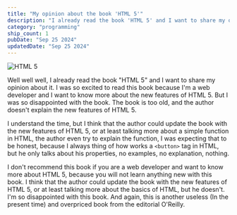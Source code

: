 ```yaml
---
title: "My opinion about the book 'HTML 5'"
description: "I already read the book 'HTML 5' and I want to share my opinion about it."
category: "programming"
ship_count: 1
pubDate: "Sep 25 2024"
updatedDate: "Sep 25 2024"
---
```


![HTML 5](https://images.bwbcovers.com/144/Html5-Musciano-Chuck-9781449302597.jpg)

Well well well, I already read the book "HTML 5" and I want to share my opinion about it. I was so excited to read this book because I'm a web developer and I want to know more about the new features of HTML 5. But I was so disappointed with the book. The book is too old, and the author doesn't explain the new features of HTML 5.

I understand the time, but I think that the author could update the book with the new features of HTML 5, or at least talking more about a simple function in HTML, the author even try to explain the function, I was expecting that to be honest, because I always thing of how works a `<button>` tag in HTML, but he only talks about his properties, no examples, no explanation, nothing.

I don't recommend this book if you are a web developer and want to know more about HTML 5, because you will not learn anything new with this book. I think that the author could update the book with the new features of HTML 5, or at least talking more about the basics of HTML, but he doesn't. I'm so disappointed with this book. And again, this is another useless (In the present time) and overpriced book from the editorial O'Reilly.
